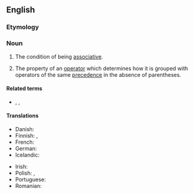 ==English==

===Etymology===
{{root|en|ine-pro|*sekʷ-|id=follow}}
{{suffix|en|associative|ity}}

===Noun===
{{wikipedia}}
{{en-noun}}

# {{lb|en|algebra}} The condition of being [[associative]].
# {{lb|en|programming}} The property of an [[operator]] which determines how it is grouped with operators of the same [[precedence]] in the absence of parentheses.

====Related terms====
* {{l|en|left-associative}}, {{l|en|right-associative}}, {{l|en|non-associative}}

====Translations====
{{trans-top|condition of being associative}}
* Danish: {{t|da|associativitet|c}}
* Finnish: {{t+|fi|liitännäisyys}}, {{t|fi|assosiatiivisuus}}
* French: {{t+|fr|associativité|f}}
* German: {{t+|de|Assoziativität|f}}
* Icelandic: {{t|is|tengni|f}}
{{trans-mid}}
* Irish: {{t|ga|comhthiomsaitheacht|f}}
* Polish: {{t+|pl|[[łączność]] [[działanie|działania]]|f}}, {{t|pl|asocjatywność|f}}
* Portuguese: {{t+|pt|associatividade|f}}
* Romanian: {{t+|ro|asociativitate|f}}
{{trans-bottom}}